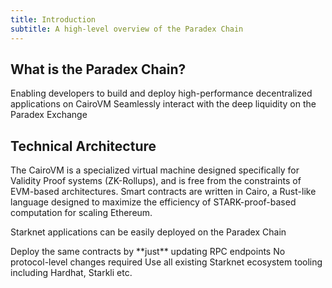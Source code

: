```yaml
---
title: Introduction
subtitle: A high-level overview of the Paradex Chain
---
```


## What is the Paradex Chain?

<CardGroup cols={2}>
  <Card title="Chain Powered by the Starknet Stack" icon="chart-network" href="https://www.starknet.io/sn-stack/">
    Enabling developers to build and deploy high-performance decentralized applications on CairoVM
  </Card>
  <Card title="Access to Liquidity Infrastructure" icon="layer-group">
    Seamlessly interact with the deep liquidity on the Paradex Exchange
  </Card>
</CardGroup>

## Technical Architecture

The CairoVM is a specialized virtual machine designed specifically for Validity Proof systems (ZK-Rollups), and is free from the constraints of EVM-based architectures.
Smart contracts are written in Cairo, a Rust-like language designed to maximize the efficiency of STARK-proof-based computation for scaling Ethereum.

Starknet applications can be easily deployed on the Paradex Chain

<CardGroup cols={3}>
  <Card title="Full Starknet Compatibility" icon="check-circle">
    Deploy the same contracts by **just** updating RPC endpoints
  </Card>
  <Card title="Simplified Deployment" icon="rocket">
    No protocol-level changes required
  </Card>
  <Card title="Mature Tooling" icon="toolbox">
    Use all existing Starknet ecosystem tooling including Hardhat, Starkli etc.
  </Card>
</CardGroup>
